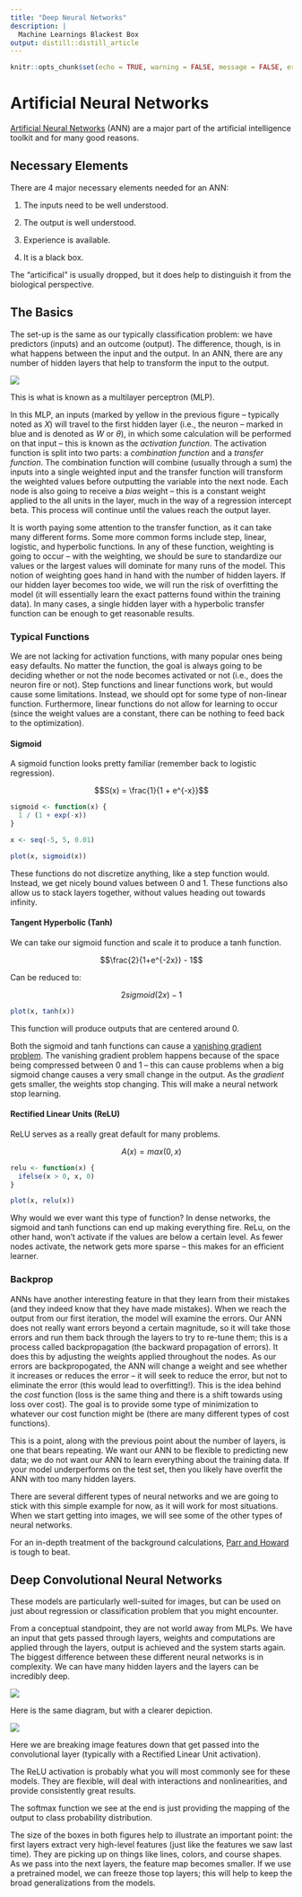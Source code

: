 ```yaml
---
title: "Deep Neural Networks"
description: |
  Machine Learnings Blackest Box
output: distill::distill_article
---
```


```r
knitr::opts_chunk$set(echo = TRUE, warning = FALSE, message = FALSE, error = FALSE)
```

# Artificial Neural Networks

<a href="https://towardsdatascience.com/everything-you-need-to-know-about-neural-networks-and-backpropagation-machine-learning-made-easy-e5285bc2be3a">Artificial Neural Networks</a> (ANN) are a major part of the artificial intelligence toolkit and for many good reasons.

## Necessary Elements

There are 4 major necessary elements needed for an ANN:

1.  The inputs need to be well understood.

2.  The output is well understood.

3.  Experience is available.

4.  It is a black box.

<aside>
The "articifical" is usually dropped, but it does help to distinguish it from the biological perspective.
</aside>

## The Basics 

The set-up is the same as our typically classification problem: we have predictors (inputs) and an outcome (output). The difference, though, is in what happens between the input and the output. In an ANN, there are any number of hidden layers that help to transform the input to the output. 

![](nnImage.png)

This is what is known as a multilayer perceptron (MLP).

In this MLP, an inputs (marked by yellow in the previous figure -- typically noted as *X*) will travel to the first hidden layer (i.e., the neuron -- marked in blue and is denoted as *W* or $\theta$), in which some calculation will be performed on that input -- this is known as the *activation function*. The activation function is split into two parts: a *combination function* and a *transfer function*. The combination function will combine (usually through a sum) the inputs into a single weighted input and the transfer function will transform the weighted values before outputting the variable into the next node. Each node is also going to receive a *bias* weight -- this is a constant weight applied to the all units in the layer, much in the way of a regression intercept beta. This process will continue until the values reach the output layer.

It is worth paying some attention to the transfer function, as it can take many different forms. Some more common forms include step, linear, logistic, and hyperbolic functions. In any of these function, weighting is going to occur -- with the weighting, we should be sure to standardize our values or the largest values will dominate for many runs of the model. This notion of weighting goes hand in hand with the number of hidden layers. If our hidden layer becomes too wide, we will run the risk of overfitting the model (it will essentially learn the exact patterns found within the training data). In many cases, a single hidden layer with a hyperbolic transfer function can be enough to get reasonable results.

### Typical Functions

We are not lacking for activation functions, with many popular ones being easy defaults. No matter the function, the goal is always going to be deciding whether or not the node becomes activated or not (i.e., does the neuron fire or not). Step functions and linear functions work, but would cause some limitations. Instead, we should opt for some type of non-linear function. Furthermore, linear functions do not allow for learning to occur (since the weight values are a constant, there can be nothing to feed back to the optimization).

#### Sigmoid

A sigmoid function looks pretty familiar (remember back to logistic regression).

$$S(x) = \frac{1}{1 + e^{-x}}$$

```r
sigmoid <- function(x) {
  1 / (1 + exp(-x))
}

x <- seq(-5, 5, 0.01)

plot(x, sigmoid(x))
```

These functions do not discretize anything, like a step function would. Instead, we get nicely bound values between 0 and 1. These functions also allow us to stack layers together, without values heading out towards infinity.

#### Tangent Hyperbolic (Tanh)

We can take our sigmoid function and scale it to produce a tanh function.

$$\frac{2}{1+e^{-2x}} - 1$$

Can be reduced to:

$$2sigmoid(2x) - 1$$

```r
plot(x, tanh(x))
```

This function will produce outputs that are centered around 0.

Both the sigmoid and tanh functions can cause a <a href="https://en.wikipedia.org/wiki/Vanishing_gradient_problem">vanishing gradient problem</a>. The vanishing gradient problem happens because of the space being compressed between 0 and 1 -- this can cause problems when a big sigmoid change causes a very small change in the output. As the *gradient* gets smaller, the weights stop changing. This will make a neural network stop learning.

#### Rectified Linear Units (ReLU)

ReLU serves as a really great default for many problems.

$$A(x) = max(0, x)$$

```r
relu <- function(x) {
  ifelse(x > 0, x, 0)
}

plot(x, relu(x))
```

Why would we ever want this type of function? In dense networks, the sigmoid and tanh functions can end up making everything fire. ReLu, on the other hand, won't activate if the values are below a certain level. As fewer nodes activate, the network gets more sparse -- this makes for an efficient learner.

### Backprop

ANNs have another interesting feature in that they learn from their mistakes (and they indeed know that they have made mistakes). When we reach the output from our first iteration, the model will examine the errors. Our ANN does not really want errors beyond a certain magnitude, so it will take those errors and run them back through the layers to try to re-tune them; this is a process called backpropagation (the backward propagation of errors). It does this by adjusting the weights applied throughout the nodes. As our errors are backpropogated, the ANN will change a weight and see whether it increases or reduces the error -- it will seek to reduce the error, but not to eliminate the error (this would lead to overfitting!). This is the idea behind the *cost* function (loss is the same thing and there is a shift towards using loss over cost). The goal is to provide some type of minimization to whatever our cost function might be (there are many different types of cost functions).

This is a point, along with the previous point about the number of layers, is one that bears repeating. We want our ANN to be flexible to predicting new data; we do not want our ANN to learn everything about the training data. If your model underperforms on the test set, then you likely have overfit the ANN with too many hidden layers. 

There are several different types of neural networks and we are going to stick with this simple example for now, as it will work for most situations. When we start getting into images, we will see some of the other types of neural networks.

For an in-depth treatment of the background calculations, <a href="https://arxiv.org/pdf/1802.01528.pdf">Parr and Howard</a> is tough to beat.

## Deep Convolutional Neural Networks

These models are particularly well-suited for images, but can be used on just about regression or classification problem that you might encounter. 

From a conceptual standpoint, they are not world away from MLPs. We have an input that gets passed through layers, weights and computations are applied through the layers, output is achieved and the system starts again. The biggest difference between these different neural networks is in complexity. We can have many hidden layers and the layers can be incredibly deep.


![](convoHard.png)

Here is the same diagram, but with a clearer depiction.

![](convoSimple.jpeg)

Here we are breaking image features down that get passed into the convolutional layer (typically with a Rectified Linear Unit activation).

<aside>
The ReLU activation is probably what you will most commonly see for these models. They are flexible, will deal with interactions and nonlinearities, and provide consistently great results.
</aside>

The softmax function we see at the end is just providing the mapping of the output to class probability distribution.

The size of the boxes in both figures help to illustrate an important point: the first layers extract very high-level features (just like the features we saw last time). They are picking up on things like lines, colors, and course shapes. As we pass into the next layers, the feature map becomes smaller. If we use a pretrained model, we can freeze those top layers; this will help to keep the broad generalizations from the models.

